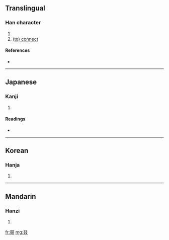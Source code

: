 ==Translingual==

===Han character===
{{Han char|rn=29|rad=又|as=06|sn=8|four=|canj=水水水水 (EEEE)}}

# {{defn|Han}}
# [[(to) connect]]

====References====
* {{Han ref|kx=0166.030|dkj=03157|dj=0377.010|hdz=10397.040|uh=53D5|ud=21461}}

----

==Japanese==

===Kanji===
{{ja-kanji|grade=|rs=又06}}

# {{defn|Japanese}}

====Readings====
* {{ja-readings|on=[[てつ]] (tetsu), [[てち]] (techi), [[げつ]] (getsu)|kun=[[つずる]] (tsuzuru), [[すみやか]] (sumiyaka)}}

----

==Korean==

===Hanja===
{{ko-hanja|hangeul=철|rv=cheol|mr=ch'ŏl}}

# {{defn|Korean}}

----

==Mandarin==

===Hanzi===
{{cmn-hanzi|pin=[[zhuó]] ([[zhuo2]])|wg=cho<sup>2</sup>}}

# {{defn|Mandarin}}

[[fr:叕]]
[[mg:叕]]